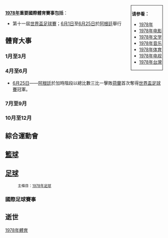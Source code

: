 {{YearTopicTOC|1978|体育}}
<div style="float:right; border:1px; border-style:solid; padding:2px"> 
'''请参看：'''
* [[1978年|1978年]]
* [[1978年电影|1978年电影]]
* [[1978年文学|1978年文学]]
* [[1978年音乐|1978年音乐]]
* [[1978年体育|1978年体育]]
* [[1978年电视|1978年电视]]
* [[1978年台灣|1978年台灣]]
</div>

'''[[1978年|1978年]]重要國際體育賽事包括'''：
*第十一屆[[1978年世界盃足球賽|世界盃足球賽]]；[[6月1日|6月1日]]至[[6月25日|6月25日]]於[[阿根廷|阿根廷]]舉行

== 體育大事 ==
=== 1月至3月 ===

=== 4月至6月 ===
*[[6月25日|6月25日]]——[[阿根廷國家足球隊|阿根廷]]於加時階段以總比數三比一擊敗[[荷蘭國家足球隊|荷蘭]]首次奪得[[1978年世界盃足球賽|世界盃足球賽]]冠軍。

=== 7月至9月 ===

=== 10月至12月 ===

== 綜合運動會 ==

== [[籃球|籃球]] ==

== [[足球|足球]] ==
:<small>主條目：[[1978年足球|1978年足球]]</small>
=== 國際足球賽事 ===

== 逝世 ==

[[Category:1978年體育|]]